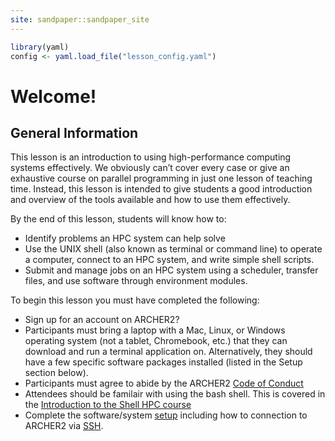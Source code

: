```yaml
---
site: sandpaper::sandpaper_site
---
```


```r
library(yaml)
config <- yaml.load_file("lesson_config.yaml")
```

# Welcome! 

## General Information

This lesson is an introduction to using high-performance computing systems
effectively. We obviously can't cover every case or give an exhaustive course
on parallel programming in just one lesson of teaching time. Instead, this
lesson is intended to give students a good introduction and overview of the
tools available and how to use them effectively.

By the end of this lesson, students will know how to:

::: checklist
 * Identify problems an HPC system can help solve
 * Use the UNIX shell (also known as terminal or command line) to operate a
   computer, connect to an HPC system, and write simple shell scripts.
 * Submit and manage jobs on an HPC system using a scheduler, transfer files,
   and use software through environment modules.
:::

::: prereq

To begin this lesson you must have completed the following:

 * Sign up for an account on ARCHER2? 
 * Participants must bring a laptop with a Mac, Linux, or Windows operating 
   system (not a tablet, Chromebook, etc.) that they can download and run 
   a terminal application on. Alternatively, they should have a few specific software 
   packages installed (listed in the Setup section below). 
 * Participants must agree to abide by the ARCHER2 [Code of Conduct](https://www.archer2.ac.uk/about/policies/code-of-conduct) 
 * Attendees should be familair with using the bash shell. This is covered in the 
   [Introduction to the Shell HPC course](https://epcced.github.io/2024-06-19-hpc-shell-shampton/)
 * Complete the software/system [setup](#shell-setup) including how to connection to ARCHER2 via [SSH](#connect-to-archer2).

:::

